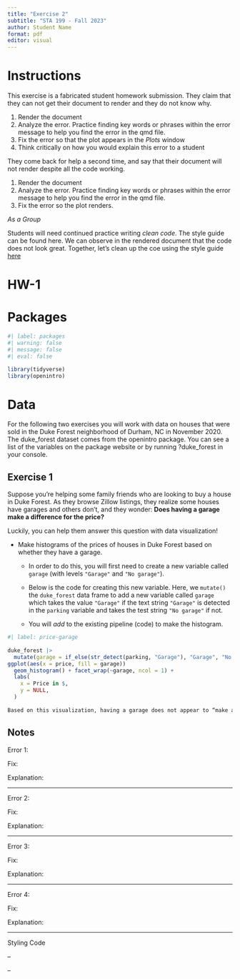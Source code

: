 ```yaml
---
title: "Exercise 2"
subtitle: "STA 199 - Fall 2023"
author: Student Name
format: pdf
editor: visual
---
```


# Instructions

This exercise is a fabricated student homework submission. They claim that they can not get their document to render and they do not know why.

1.  Render the document
2.  Analyze the error. Practice finding key words or phrases within the error message to help you find the error in the qmd file.
3.  Fix the error so that the plot appears in the *Plots* window
4.  Think critically on how you would explain this error to a student

They come back for help a second time, and say that their document will not render despite all the code working.

1.  Render the document
2.  Analyze the error. Practice finding key words or phrases within the error message to help you find the error in the qmd file.
3.  Fix the error so the plot renders.


*As a Group*

Students will need continued practice writing *clean code*. The style guide can be found here. We can observe in the rendered document that the code does not look great. Together, let's clean up the coe using the style guide [here](https://style.tidyverse.org/ggplot2.html)

# HW-1

# Packages

```r
#| label: packages
#| warning: false 
#| message: false
#| eval: false

library(tidyverse)
library(openintro)
```

# Data

For the following two exercises you will work with data on houses that were sold in the Duke Forest neighborhood of Durham, NC in November 2020. The duke_forest dataset comes from the openintro package. You can see a list of the variables on the package website or by running ?duke_forest in your console.

## Exercise 1

Suppose you're helping some family friends who are looking to buy a house in Duke Forest. As they browse Zillow listings, they realize some houses have garages and others don't, and they wonder: **Does having a garage make a difference for the price?**

Luckily, you can help them answer this question with data visualization!

-   Make histograms of the prices of houses in Duke Forest based on whether they have a garage.
    -   In order to do this, you will first need to create a new variable called `garage` (with levels `"Garage"` and `"No garage"`).

    -   Below is the code for creating this new variable. Here, we `mutate()` the `duke_forest` data frame to add a new variable called `garage` which takes the value `"Garage"` if the text string `"Garage"` is detected in the `parking` variable and takes the test string `"No garage"` if not.

    -   You will *add* to the existing pipeline (code) to make the histogram.

```r
#| label: price-garage
 
duke_forest |>
  mutate(garage = if_else(str_detect(parking, "Garage"), "Garage", "No garage")) |>
ggplot(aes(x = price, fill = garage)) 
  geom_histogram() + facet_wrap(~garage, ncol = 1) +
  labs(
    x = Price in $,
    y = NULL,
  )
  
Based on this visualization, having a garage does not appear to “make a difference”.
```

## Notes 

Error 1:

Fix:

Explanation:

------------------------------------------------------------------------

Error 2:

Fix:

Explanation:

------------------------------------------------------------------------

Error 3:

Fix:

Explanation:

------------------------------------------------------------------------

Error 4:

Fix:

Explanation:

------------------------------------------------------------------------

Styling Code

-- 

--


